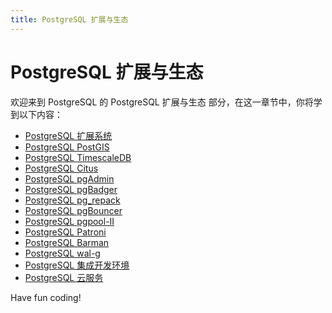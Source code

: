 ```yaml
---
title: PostgreSQL 扩展与生态
---
```


# PostgreSQL 扩展与生态

欢迎来到 PostgreSQL 的 PostgreSQL 扩展与生态 部分，在这一章节中，你将学到以下内容：

- [PostgreSQL 扩展系统](./0-postgresql-extension-system.mdx)
- [PostgreSQL PostGIS](./1-postgresql-postgis.mdx)
- [PostgreSQL TimescaleDB](./2-postgresql-timescaledb.mdx)
- [PostgreSQL Citus](./3-postgresql-citus.mdx)
- [PostgreSQL pgAdmin](./4-postgresql-pgadmin.mdx)
- [PostgreSQL pgBadger](./5-postgresql-pgbadger.mdx)
- [PostgreSQL pg_repack](./6-postgresql-pg_repack.mdx)
- [PostgreSQL pgBouncer](./7-postgresql-pgbouncer.mdx)
- [PostgreSQL pgpool-II](./8-postgresql-pgpool-ii.mdx)
- [PostgreSQL Patroni](./9-postgresql-patroni.mdx)
- [PostgreSQL Barman](./10-postgresql-barman.mdx)
- [PostgreSQL wal-g](./11-postgresql-wal-g.mdx)
- [PostgreSQL 集成开发环境](./12-postgresql-integrated-development-environment.mdx)
- [PostgreSQL 云服务](./13-postgresql-cloud-service.mdx)

Have fun coding!